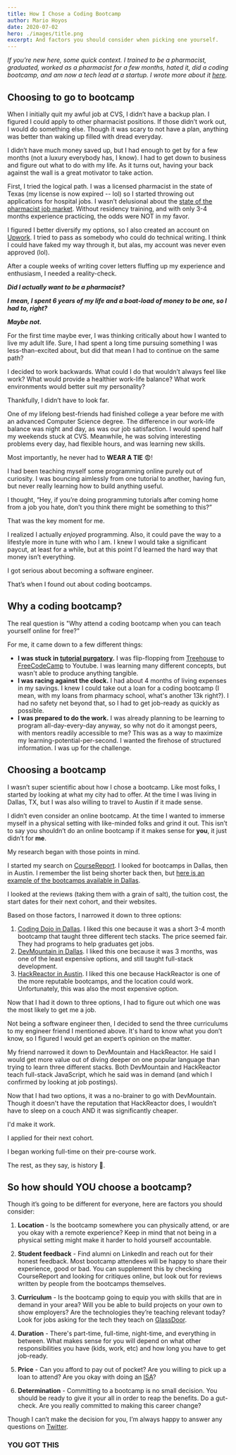 ```yaml
---
title: How I Chose a Coding Bootcamp
author: Mario Hoyos
date: 2020-07-02
hero: ./images/title.png
excerpt: And factors you should consider when picking one yourself.
---
```


_If you’re new here, some quick context. I trained to be a pharmacist, graduated, worked as a pharmacist for a few months, hated it, did a coding bootcamp, and am now a tech lead at a startup. I wrote more about it [here](<https://mariohoyos.io/Life-Is-Too-Short-To-Be-Miserable-(and-why-I-left-a-six-figure-job-in-the-search-for-something-better)>)._

## Choosing to go to bootcamp

When I initially quit my awful job at CVS, I didn’t have a backup plan. I figured I could apply to other pharmacist positions. If those didn’t work out, I would do something else. Though it was scary to not have a plan, anything was better than waking up filled with dread everyday.

I didn’t have much money saved up, but I had enough to get by for a few months (not a luxury everybody has, I know). I had to get down to business and figure out what to do with my life. As it turns out, having your back against the wall is a great motivator to take action.

First, I tried the logical path. I was a licensed pharmacist in the state of Texas (my license is now expired -- lol) so I started throwing out applications for hospital jobs. I wasn’t delusional about the [state of the pharmacist job market](https://www.studentloanplanner.com/pharmacist-job-outlook-growth/). Without residency training, and with only 3-4 months experience practicing, the odds were NOT in my favor.

I figured I better diversify my options, so I also created an account on [Upwork](https://www.upwork.com/). I tried to pass as somebody who could do technical writing. I think I could have faked my way through it, but alas, my account was never even approved (lol).

After a couple weeks of writing cover letters fluffing up my experience and enthusiasm, I needed a reality-check.

**_Did I actually want to be a pharmacist?_**

**_I mean, I spent 6 years of my life and a boat-load of money to be one, so I had to, right?_**

**_Maybe not._**

For the first time maybe ever, I was thinking critically about how I wanted to live my adult life. Sure, I had spent a long time pursuing something I was less-than-excited about, but did that mean I had to continue on the same path?

I decided to work backwards. What could I do that wouldn’t always feel like work? What would provide a healthier work-life balance? What work environments would better suit my personality?

Thankfully, I didn’t have to look far.

One of my lifelong best-friends had finished college a year before me with an advanced Computer Science degree. The difference in our work-life balance was night and day, as was our job satisfaction. I would spend half my weekends stuck at CVS. Meanwhile, he was solving interesting problems every day, had flexible hours, and was learning new skills.

Most importantly, he never had to **WEAR A TIE** 😨!

I had been teaching myself some programming online purely out of curiosity. I was bouncing aimlessly from one tutorial to another, having fun, but never really learning how to build anything useful.

I thought, “Hey, if you’re doing programming tutorials after coming home from a job you hate, don’t you think there might be something to this?”

That was the key moment for me.

I realized I actually _enjoyed_ programming. Also, it could pave the way to a lifestyle more in tune with who I am. I knew I would take a significant paycut, at least for a while, but at this point I'd learned the hard way that money isn’t everything.

I got serious about becoming a software engineer.

That’s when I found out about coding bootcamps.

## Why a coding bootcamp?

The real question is "Why attend a coding bootcamp when you can teach yourself online for free?"

For me, it came down to a few different things:

- **I was stuck in [tutorial purgatory](https://mariohoyos.io/Learning-to-Code-Where-to-Begin#tutorial-purgatory).** I was flip-flopping from [Treehouse](https://teamtreehouse.com/) to [FreeCodeCamp](https://www.freecodecamp.org/) to Youtube. I was learning many different concepts, but wasn't able to produce anything tangible.
- **I was racing against the clock.** I had about 4 months of living expenses in my savings. I knew I could take out a loan for a coding bootcamp (I mean, with my loans from pharmacy school, what's another 13k right?). I had no safety net beyond that, so I had to get job-ready as quickly as possible.
- **I was prepared to do the work.** I was already planning to be learning to program all-day-every-day anyway, so why not do it amongst peers, with mentors readily accessible to me? This was as a way to maximize my learning-potential-per-second. I wanted the firehose of structured information. I was up for the challenge.

## Choosing a bootcamp

I wasn’t super scientific about how I chose a bootcamp. Like most folks, I started by looking at what my city had to offer. At the time I was living in Dallas, TX, but I was also willing to travel to Austin if it made sense.

I didn’t even consider an online bootcamp. At the time I wanted to immerse myself in a physical setting with like-minded folks and grind it out. This isn’t to say you shouldn’t do an online bootcamp if it makes sense for **you**, it just didn’t for **me**.

My research began with those points in mind.

I started my search on [CourseReport](https://www.coursereport.com/). I looked for bootcamps in Dallas, then in Austin. I remember the list being shorter back then, but [here is an example of the bootcamps available in Dallas](https://www.coursereport.com/schools?utf8=%E2%9C%93&sort_by=&track_id=&subject_id=&type=1&cost=&start_date=&location=Dallas%2C+TX).

I looked at the reviews (taking them with a grain of salt), the tuition cost, the start dates for their next cohort, and their websites.

Based on those factors, I narrowed it down to three options:

1. [Coding Dojo in Dallas](https://www.codingdojo.com/dallas). I liked this one because it was a short 3-4 month bootcamp that taught three different tech stacks. The price seemed fair. They had programs to help graduates get jobs.
2. [DevMountain in Dallas](https://devmountain.com/dallas-bootcamp). I liked this one because it was 3 months, was one of the least expensive options, and still taught full-stack development.
3. [HackReactor in Austin](https://www.hackreactor.com/campuses). I liked this one because HackReactor is one of the more reputable bootcamps, and the location could work. Unfortunately, this was also the most expensive option.

Now that I had it down to three options, I had to figure out which one was the most likely to get me a job.

Not being a software engineer then, I decided to send the three curriculums to my engineer friend I mentioned above. It's hard to know what you don’t know, so I figured I would get an expert’s opinion on the matter.

My friend narrowed it down to DevMountain and HackReactor. He said I would get more value out of diving deeper on one popular language than trying to learn three different stacks. Both DevMountain and HackReactor teach full-stack JavaScript, which he said was in demand (and which I confirmed by looking at job postings).

Now that I had two options, it was a no-brainer to go with DevMountain. Though it doesn't have the reputation that HackReactor does, I wouldn’t have to sleep on a couch AND it was significantly cheaper.

I'd make it work.

I applied for their next cohort.

I began working full-time on their pre-course work.

The rest, as they say, is history 🚀.

## So how should YOU choose a bootcamp?

Though it’s going to be different for everyone, here are factors you should consider:

1. **Location** - Is the bootcamp somewhere you can physically attend, or are you okay with a remote experience? Keep in mind that not being in a physical setting might make it harder to hold yourself accountable.

2. **Student feedback** - Find alumni on LinkedIn and reach out for their honest feedback. Most bootcamp attendees will be happy to share their experience, good or bad. You can supplement this by checking CourseReport and looking for critiques online, but look out for reviews written by people from the bootcamps themselves.

3. **Curriculum** - Is the bootcamp going to equip you with skills that are in demand in your area? Will you be able to build projects on your own to show employers? Are the technologies they’re teaching relevant today? Look for jobs asking for the tech they teach on [GlassDoor](https://www.glassdoor.com/member/home/index.htm).

4. **Duration** - There's part-time, full-time, night-time, and everything in between. What makes sense for you will depend on what other responsibilities you have (kids, work, etc) and how long you have to get job-ready.

5. **Price** - Can you afford to pay out of pocket? Are you willing to pick up a loan to attend? Are you okay with doing an [ISA](https://en.wikipedia.org/wiki/Income_share_agreement)?

6. **Determination** - Committing to a bootcamp is no small decision. You should be ready to give it your all in order to reap the benefits. Do a gut-check. Are you really committed to making this career change?

Though I can’t make the decision for you, I’m always happy to answer any questions on [Twitter](https://twitter.com/marioahoyos).

### YOU GOT THIS
